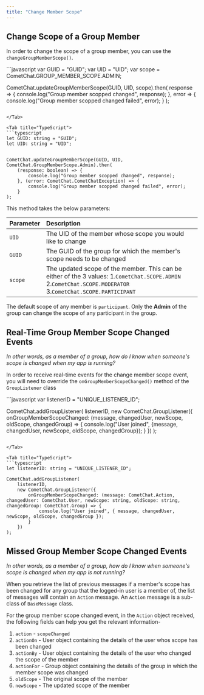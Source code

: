```yaml
---
title: "Change Member Scope"
---
```




## Change Scope of a Group Member

In order to change the scope of a group member, you can use the `changeGroupMemberScope()`.

<Tabs>
<Tab title="JavaScript">
```javascript
var GUID = "GUID";
var UID = "UID";
var scope = CometChat.GROUP_MEMBER_SCOPE.ADMIN;

CometChat.updateGroupMemberScope(GUID, UID, scope).then(
  response => {
    console.log("Group member scopped changed", response);
  }, error => {
    console.log("Group member scopped changed failed", error);
  }
);
```

</Tab>

<Tab title="TypeScript">
```typescript
let GUID: string = "GUID";
let UID: string = "UID";


CometChat.updateGroupMemberScope(GUID, UID, CometChat.GroupMemberScope.Admin).then(
    (response: boolean) => {
        console.log("Group member scopped changed", response);
    }, (error: CometChat.CometChatException) => {
        console.log("Group member scopped changed failed", error);
    }
);
```

</Tab>

</Tabs>

This method takes the below parameters:

| Parameter | Description                                                                                                                                                  |
| :--------- | :------------------------------------------------------------------------------------------------------------------------------------------------------------ |
| `UID`     | The UID of the member whose scope you would like to change                                                                                                   |
| `GUID`    | The GUID of the group for which the member's scope needs to be changed                                                                                       |
| `scope`   | The updated scope of the member. This can be either of the 3 values: 1.`CometChat.SCOPE.ADMIN` 2.`CometChat.SCOPE.MODERATOR` 3.`CometChat.SCOPE.PARTICIPANT` |

The default scope of any member is `participant`. Only the **Admin** of the group can change the scope of any participant in the group.

## Real-Time Group Member Scope Changed Events

*In other words, as a member of a group, how do I know when someone's scope is changed when my app is running?*

In order to receive real-time events for the change member scope event, you will need to override the `onGroupMemberScopeChanged()` method of the `GroupListener` class

<Tabs>
<Tab title="JavaScript">
```javascript
var listenerID = "UNIQUE_LISTENER_ID";

CometChat.addGroupListener(
  listenerID,
  new CometChat.GroupListener({
    onGroupMemberScopeChanged: (message, changedUser, newScope, oldScope, changedGroup) => {
      console.log("User joined", {message, changedUser, newScope, oldScope, changedGroup});
    }
  })
);
```

</Tab>

<Tab title="TypeScript">
```typescript
let listenerID: string = "UNIQUE_LISTENER_ID";

CometChat.addGroupListener(
    listenerID,
    new CometChat.GroupListener({
        onGroupMemberScopeChanged: (message: CometChat.Action, changedUser: CometChat.User, newScope: string, oldScope: string, changedGroup: CometChat.Group) => {
            console.log("User joined", { message, changedUser, newScope, oldScope, changedGroup });
        }
    })
);
```

</Tab>

</Tabs>

## Missed Group Member Scope Changed Events

*In other words, as a member of a group, how do I know when someone's scope is changed when my app is not running?*

When you retrieve the list of previous messages if a member's scope has been changed for any group that the logged-in user is a member of, the list of messages will contain an `Action` message. An `Action` message is a sub-class of `BaseMessage` class.

For the group member scope changed event, in the `Action` object received, the following fields can help you get the relevant information-

1. `action` - `scopeChanged`
2. `actionOn` - User object containing the details of the user whos scope has been changed
3. `actionBy` - User object containing the details of the user who changed the scope of the member
4. `actionFor` - Group object containing the details of the group in which the member scope was changed
5. `oldScope` - The original scope of the member
6. `newScope` - The updated scope of the member
